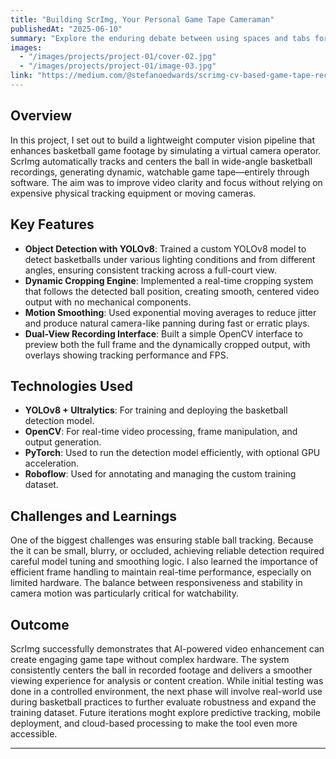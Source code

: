 ```yaml
---
title: "Building ScrImg, Your Personal Game Tape Cameraman"
publishedAt: "2025-06-10"
summary: "Explore the enduring debate between using spaces and tabs for code indentation, and why this choice matters more than you might think."
images:
  - "/images/projects/project-01/cover-02.jpg"
  - "/images/projects/project-01/image-03.jpg"
link: "https://medium.com/@stefanoedwards/scrimg-cv-based-game-tape-recording-2a271557e341"
---
```


## Overview

In this project, I set out to build a lightweight computer vision pipeline that enhances basketball game footage by simulating a virtual camera operator. ScrImg automatically tracks and centers the ball in wide-angle basketball recordings, generating dynamic, watchable game tape—entirely through software. The aim was to improve video clarity and focus without relying on expensive physical tracking equipment or moving cameras.

## Key Features

- **Object Detection with YOLOv8**: Trained a custom YOLOv8 model to detect basketballs under various lighting conditions and from different angles, ensuring consistent tracking across a full-court view.
- **Dynamic Cropping Engine**: Implemented a real-time cropping system that follows the detected ball position, creating smooth, centered video output with no mechanical components.
- **Motion Smoothing**: Used exponential moving averages to reduce jitter and produce natural camera-like panning during fast or erratic plays.
- **Dual-View Recording Interface**: Built a simple OpenCV interface to preview both the full frame and the dynamically cropped output, with overlays showing tracking performance and FPS.

## Technologies Used

- **YOLOv8 + Ultralytics**: For training and deploying the basketball detection model.
- **OpenCV**: For real-time video processing, frame manipulation, and output generation.
- **PyTorch**: Used to run the detection model efficiently, with optional GPU acceleration.
- **Roboflow**: Used for annotating and managing the custom training dataset.

## Challenges and Learnings

One of the biggest challenges was ensuring stable ball tracking. Because the it can be small, blurry, or occluded, achieving reliable detection required careful model tuning and smoothing logic. I also learned the importance of efficient frame handling to maintain real-time performance, especially on limited hardware. The balance between responsiveness and stability in camera motion was particularly critical for watchability.

## Outcome

ScrImg successfully demonstrates that AI-powered video enhancement can create engaging game tape without complex hardware. The system consistently centers the ball in recorded footage and delivers a smoother viewing experience for analysis or content creation. While initial testing was done in a controlled environment, the next phase will involve real-world use during basketball practices to further evaluate robustness and expand the training dataset. Future iterations moght explore predictive tracking, mobile deployment, and cloud-based processing to make the tool even more accessible.

---
